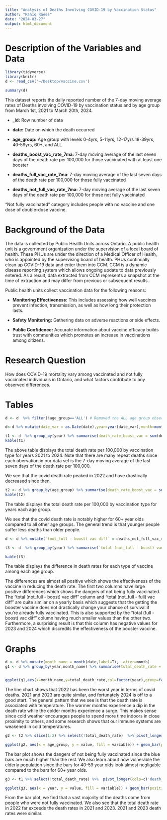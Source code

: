 ```yaml
---
title: "Analysis of Deaths Involving COVID-19 by Vaccination Status"
author: "Rahiq Raees"
date: "2024-03-27"
output: html_document
---
```


# Description of the Variables and Data


```r
library(tidyverse)
library(knitr)
d <- read_csv('~/Desktop/vaccine.csv')

summary(d)
```

This dataset reports the daily reported number of the 7-day moving average rates of Deaths involving COVID-19 by vaccination status and by age group from March 1st, 2021 to March 20th, 2024.

* $\textbf{_id:}$ Row number of data

* $\textbf{date:}$ Date on which the death occurred

* $\textbf{age_group:}$ Age group with levels 0-4yrs, 5-11yrs, 12-17yrs 18-39yrs, 40-59yrs, 60+, and ALL

* $\textbf{deaths_boost_vac_rate_7ma:}$ 7-day moving average of the last seven days of the death rate per 100,000 for those vaccinated with at least one booster

* $\textbf{deaths_full_vac_rate_7ma}:$ 7-day moving average of the last seven days of the death rate per 100,000 for those fully vaccinated

* $\textbf{deaths_not_full_vac_rate_7ma:}$ 7-day moving average of the last seven days of the death rate per 100,000 for those not fully vaccinated

“Not fully vaccinated” category includes people with no vaccine and one dose of double-dose vaccine.

# Background of the Data

The data is collected by Public Health Units across Ontario. A public health unit is a government organization under the supervision of a local board of health. These PHUs are under the direction of a Medical Officer of Health, who is appointed by the supervising board of health. PHUs continually clean up COVID-19 data and enter them into CCM. CCM is a dynamic disease reporting system which allows ongoing update to data previously entered. As a result, data extracted from CCM represents a snapshot at the time of extraction and may differ from previous or subsequent results.

Public health units collect vaccination data for the following reasons:

* $\textbf{Monitoring Effectiveness:}$ This includes assessing how well vaccines prevent infection, transmission, as well as how long their protection lasts.

* $\textbf{Safety Monitering:}$ Gathering data on adverse reactions or side effects.

* $\textbf{Public Confidence:}$  Accurate information about vaccine efficacy builds trust with communities which promotes an increase in vaccinations among citizens.

# Research Question

How does COVID-19 mortality vary among vaccinated and not fully vaccinated individuals in Ontario, and what factors contribute to any observed differences.

# Tables

```r
d <- d  %>% filter(!age_group=='ALL') # Removed the ALL age group observations because it actually did not represent all age groups. Thus, it was an unknown factor to us.

d<-d %>% mutate(date_var = as.Date(date),year=year(date_var),month=month(date_var),day=day(date_var)) # Creating columns for year,month, and day

t1 <- d  %>% group_by(year) %>% summarise(death_rate_boost_vac = sum(deaths_boost_vac_rate_7ma),death_rate_full_vac = sum(deaths_boost_vac_rate_7ma),death_rate_not_full_vac = sum(deaths_not_full_vac_rate_7ma),total_death_rate = death_rate_boost_vac+death_rate_full_vac+death_rate_full_vac)
kable(t1)
```

The above table displays the total death rate per 100,000 by vaccination type for years 2021 to 2024. Note that there are many repeat deaths since each obervation in our data set is the 7-day moving average of the last seven days of the death rate per 100,000.

We see that the covid death rate peaked in 2022 and have drastically decreased since then.

```r
t2 <- d %>% group_by(age_group) %>% summarise(death_rate_boost_vac = sum(deaths_boost_vac_rate_7ma),death_rate_full_vac = sum(deaths_boost_vac_rate_7ma),death_rate_not_full_vac = sum(deaths_not_full_vac_rate_7ma),total_death_rate = death_rate_boost_vac+death_rate_full_vac+death_rate_not_full_vac)  %>% arrange(desc(total_death_rate)) 
kable(t2)
```

The table displays the total death rate per 100,000 by vaccination type for years each age group. 

We see that the covid death rate is notably higher for 60+ year olds compared to all other age groups. The general trend is that younger people suffer less deaths than older people.



```r
d <- d %>% mutate(`(not_full - boost) vac diff` = deaths_not_full_vac_rate_7ma-deaths_boost_vac_rate_7ma,`(not_full - full) vac diff` = deaths_not_full_vac_rate_7ma-deaths_full_vac_rate_7ma,`(full - boost) vac diff` = deaths_full_vac_rate_7ma-deaths_boost_vac_rate_7ma)

t3 <- d  %>% group_by(year) %>% summarise(`total (not_full - boost) vac diff` = sum(`(not_full - boost) vac diff`),`total (not_full - full) vac diff` = sum(`(not_full - full) vac diff`),`total (full - boost) vac diff` = sum(`(full - boost) vac diff`))

kable(t3)

```

The table displays the difference in death rates for each type of vaccine among each age group.

The differences are almost all positive which shows the effectiveness of the vaccine in reducing the death rate. The first two columns have large positive differences which shows the dangers of not being fully vaccinated. The "total (not_full - boost) vac diff" column and "total (not_full - full) vac diff" are quite similar on a yearly basis which suggests that the getting the booster vaccine does not drastically change your chance of survival if you're already fully vaccinated. This is also supported by the "total (full - boost) vac diff" column having much smaller values than the other two. Furthermore, a surprising result is that this column has negative values for 2023 and 2024 which discredits the effectiveness of the booster vaccine.
 

# Graphs

```r
d <- d %>% mutate(month_name = month(date,label=T), .after=month)
g1 <- d %>% group_by(year,month_name) %>% summarise(total_death_rate = sum(deaths_boost_vac_rate_7ma)+sum(deaths_full_vac_rate_7ma)+sum(deaths_not_full_vac_rate_7ma))


ggplot(g1,aes(x=month_name,y=total_death_rate,col=factor(year),group=factor(year)))+geom_point()+geom_line() + labs(x='Month', y= 'Death Rate per 100,000',title = 'Total Death Rate by Months from 2021-2024',col='Year')
```

The line chart shows that 2022 has been the worst year in terms of covid deaths. 2021 and 2023 are quite similar, and fortunately 2024 is off to a good start. The general pattern that we see is that the death rate is associated with temperature. The warmer months experience a dip in the death rate while the colder months experience a surge. This makes sense since cold weather encourages people to spend more time indoors in close proximity to others, and some research shows that our immune systems are weakened in cold temperatures.

```r
g2 <- t2 %>% slice(1:2) %>% select(!total_death_rate)  %>% pivot_longer(cols=c('death_rate_boost_vac', 'death_rate_full_vac','death_rate_not_full_vac'), names_to='variable', values_to="value")

ggplot(g2, aes(x = age_group, y = value, fill = variable)) + geom_bar(position = "dodge", stat = "identity") + facet_wrap(~age_group)+labs(x='Age Group', y='Total Death Rate per 100,000',title='Death Rate per 100,000 By Age Group and Vaccine Type',fill='Vaccine Type')

```

The bar plot shows the dangers of not being fully vaccinated since the blue bars are much higher than the rest. We also learn about how vulnerable the elderly population since the bars for 40-59 year olds look almost negligable compared to the bars for 60+ year olds.

```r
g3 <- t1 %>% select(!total_death_rate) %>%  pivot_longer(cols=c('death_rate_boost_vac', 'death_rate_full_vac','death_rate_not_full_vac'), names_to='variable', values_to="value")

ggplot(g3, aes(x = year, y = value, fill = variable)) + geom_bar(position = "stack", stat = "identity") +labs(x='Year', y='Total Death Rate per 100,000',title='Death Rate per 100,000 By Year and Vaccine Type',fill='Vaccine Type')


```

From the bar plot, we find that a vast majority of the deaths come from people who were not fully vaccinated. We also see that the total death rate in 2022 far exceeds the death rates in 2021 and 2023. 2021 and 2023 death rates were similar.

